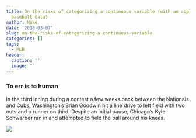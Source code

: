```yaml
---
title: On the risks of categorizing a continuous variable (with an application to
  baseball data)
author: Mike
date: '2018-03-07'
slug: on-the-risks-of-categorizing-a-continuous-variable
categories: []
tags:
  - MLB
header:
  caption: ''
  image: ''
---
```



### To err is to human 


In the third inning during a contest a few weeks back between the Nationals and Cubs, Washington's Brian Goodwin hit a line drive to left field with two outs and a runner on third. Despite an initial pause, Chicago's Kyle Schwarber ran in and attempted to field the ball around his knees.


![](/Users/mlopez1/Dropbox/mlopez/mlopez/static/img/Kyle.gif)




